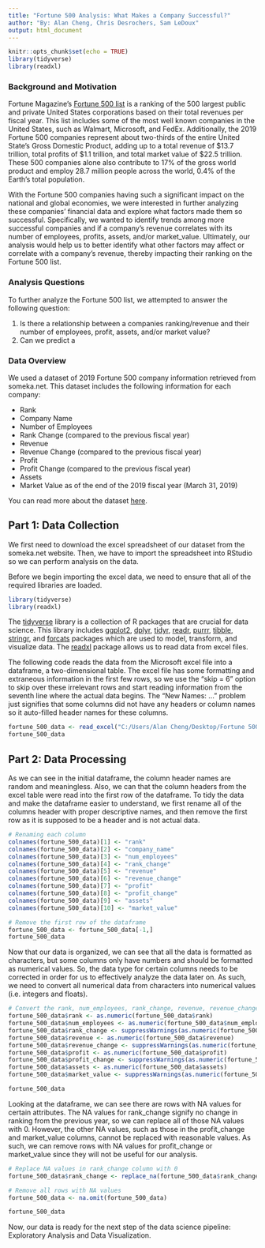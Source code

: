 ---
title: "Fortune 500 Analysis: What Makes a Company Successful?"
author: "By: Alan Cheng, Chris Desrochers, Sam LeDoux"
output: html_document
---

```{r setup, include=FALSE}
knitr::opts_chunk$set(echo = TRUE)
library(tidyverse)
library(readxl)
```

### Background and Motivation

Fortune Magazine's [Fortune 500 list](https://fortune.com/fortune500/) is a ranking of the 500 largest public and private United States corporations based on their total revenues per fiscal year. This list includes some of the most well known companies in the United States, such as Walmart, Microsoft, and FedEx. Additionally, the 2019 Fortune 500 companies represent about two-thirds of the entire United State's Gross Domestic Product, adding up to a total revenue of $13.7 trillion, total profits of $1.1 trillion, and total market value of $22.5 trillion. These 500 companies alone also contribute to 17% of the gross world product and employ 28.7 million people across the world, 0.4% of the Earth's total population. 

With the Fortune 500 companies having such a significant impact on the national and global economies, we were interested in further analyzing these companies' financial data and explore what factors made them so successful. Specifically, we wanted to identify trends among more successful companies and if a company's revenue correlates with its number of employees, profits, assets, and/or market_value. Ultimately, our analysis would help us to better identify what other factors may affect or correlate with a company's revenue, thereby impacting their ranking on the Fortune 500 list.

### Analysis Questions

To further analyze the Fortune 500 list, we attempted to answer the following question:

1. Is there a relationship between a companies ranking/revenue and their number of employees, profit, assets, and/or market value?
2. Can we predict a

### Data Overview

We used a dataset of 2019 Fortune 500 company information retrieved from someka.net. This dataset includes the following information for each company:

* Rank
* Company Name
* Number of Employees
* Rank Change (compared to the previous fiscal year)
* Revenue
* Revenue Change (compared to the previous fiscal year)
* Profit
* Profit Change (compared to the previous fiscal year)
* Assets
* Market Value as of the end of the 2019 fiscal year (March 31, 2019)

You can read more about the dataset [here](https://www.someka.net/excel-template/fortune-500-excel-list/).

## Part 1: Data Collection

We first need to download the excel spreadsheet of our dataset from the someka.net website. Then, we have to import the spreadsheet into RStudio so we can perform analysis on the data.

Before we begin importing the excel data, we need to ensure that all of the required libraries are loaded.

```{r get_libraries}
library(tidyverse)
library(readxl)
```

The [tidyverse](https://www.tidyverse.org/) library is a collection of R packages that are crucial for data science. This library includes [ggplot2](https://ggplot2.tidyverse.org/), [dplyr](https://dplyr.tidyverse.org/), [tidyr](https://tidyr.tidyverse.org/), [readr](https://readr.tidyverse.org/), [purrr](https://purrr.tidyverse.org/), [tibble](https://tibble.tidyverse.org/), [stringr](https://stringr.tidyverse.org/), and [forcats](https://forcats.tidyverse.org/) packages which are used to model, transform, and visualize data. The [readxl](https://readxl.tidyverse.org/) package allows us to read data from excel files.

The following code reads the data from the Microsoft excel file into a dataframe, a two-dimensional table. The excel file has some formatting and extraneous information in the first few rows, so we use the "skip = 6" option to skip over these irrelevant rows and start reading information from the seventh line where the actual data begins. The "New Names: ..." problem just signifies that some columns did not have any headers or column names so it auto-filled header names for these columns.

```{r read_file}
fortune_500_data <- read_excel("C:/Users/Alan Cheng/Desktop/Fortune 500 US List 2019_Someka V1.xlsx", skip = 6)
fortune_500_data
```

## Part 2: Data Processing

As we can see in the initial dataframe, the column header names are random and meaningless. Also, we can that the column headers from the excel table were read into the first row of the dataframe. To tidy the data and make the dataframe easier to understand, we first rename all of the columns header with proper descriptive names, and then remove the first row as it is supposed to be a header and is not actual data.
```{r renaming}
# Renaming each column
colnames(fortune_500_data)[1] <- "rank"
colnames(fortune_500_data)[2] <- "company_name"
colnames(fortune_500_data)[3] <- "num_employees"
colnames(fortune_500_data)[4] <- "rank_change"
colnames(fortune_500_data)[5] <- "revenue"
colnames(fortune_500_data)[6] <- "revenue_change"
colnames(fortune_500_data)[7] <- "profit"
colnames(fortune_500_data)[8] <- "profit_change"
colnames(fortune_500_data)[9] <- "assets"
colnames(fortune_500_data)[10] <- "market_value"

# Remove the first row of the dataframe
fortune_500_data <- fortune_500_data[-1,]
fortune_500_data
```

Now that our data is organized, we can see that all the data is formatted as characters, but some columns only have numbers and should be formatted as numerical values. So, the data type for certain columns needs to be corrected in order for us to effectively analyze the data later on. As such, we need to convert all numerical data from characters into numerical values (i.e. integers and floats).
```{r typing}
# Convert the rank, num_employees, rank_change, revenue, revenue_change, profit, profit_change, assets, and market_value columns to numerical values.
fortune_500_data$rank <- as.numeric(fortune_500_data$rank)
fortune_500_data$num_employees <- as.numeric(fortune_500_data$num_employees)
fortune_500_data$rank_change <- suppressWarnings(as.numeric(fortune_500_data$rank_change))
fortune_500_data$revenue <- as.numeric(fortune_500_data$revenue)
fortune_500_data$revenue_change <- suppressWarnings(as.numeric(fortune_500_data$revenue_change))
fortune_500_data$profit <- as.numeric(fortune_500_data$profit)
fortune_500_data$profit_change <- suppressWarnings(as.numeric(fortune_500_data$profit_change))
fortune_500_data$assets <- as.numeric(fortune_500_data$assets)
fortune_500_data$market_value <- suppressWarnings(as.numeric(fortune_500_data$market_value))

fortune_500_data
```

Looking at the dataframe, we can see there are rows with NA values for certain attributes. The NA values for rank_change signify no change in ranking from the previous year, so we can replace all of those NA values with 0. However, the other NA values, such as those in the profit_change and market_value columns, cannot be replaced with reasonable values. As such, we can remove rows with NA values for profit_change or market_value since they will not be useful for our analysis.
```{r fix_values}
# Replace NA values in rank_change column with 0
fortune_500_data$rank_change <- replace_na(fortune_500_data$rank_change, 0)

# Remove all rows with NA values
fortune_500_data <- na.omit(fortune_500_data)

fortune_500_data
```

Now, our data is ready for the next step of the data science pipeline: Exploratory Analysis and Data Visualization.